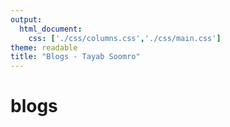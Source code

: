 ```yaml
---
output:
  html_document:
    css: ['./css/columns.css','./css/main.css']
theme: readable
title: "Blogs - Tayab Soomro"
---
```


# blogs 

<script type="text/javascript" src="https://www.juicer.io/embed/https-tayabsoomro-medium-com-feed/embed-code.js" async defer></script>



